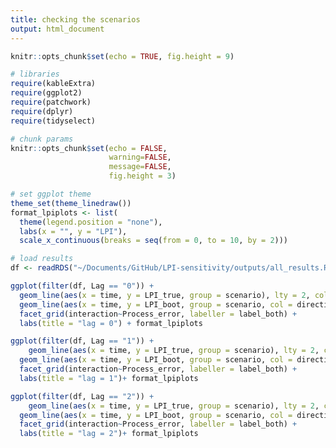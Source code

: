 ```yaml
---
title: checking the scenarios
output: html_document
---
```


```r
knitr::opts_chunk$set(echo = TRUE, fig.height = 9)

# libraries
require(kableExtra)
require(ggplot2)
require(patchwork)
require(dplyr)
require(tidyselect)

# chunk params
knitr::opts_chunk$set(echo = FALSE, 
                      warning=FALSE, 
                      message=FALSE,
                      fig.height = 3)

# set ggplot theme
theme_set(theme_linedraw())
format_lpiplots <- list(
  theme(legend.position = "none"),
  labs(x = "", y = "LPI"),
  scale_x_continuous(breaks = seq(from = 0, to = 10, by = 2)))

# load results
df <- readRDS("~/Documents/GitHub/LPI-sensitivity/outputs/all_results.RDS")
```


```r
ggplot(filter(df, Lag == "0")) +
  geom_line(aes(x = time, y = LPI_true, group = scenario), lty = 2, col = "grey") +
  geom_line(aes(x = time, y = LPI_boot, group = scenario, col = direction)) +
  facet_grid(interaction~Process_error, labeller = label_both) +
  labs(title = "lag = 0") + format_lpiplots
```

```r
ggplot(filter(df, Lag == "1")) +
    geom_line(aes(x = time, y = LPI_true, group = scenario), lty = 2, col = "grey") +
  geom_line(aes(x = time, y = LPI_boot, group = scenario, col = direction)) +
  facet_grid(interaction~Process_error, labeller = label_both) +
  labs(title = "lag = 1")+ format_lpiplots
```

```r
ggplot(filter(df, Lag == "2")) +
    geom_line(aes(x = time, y = LPI_true, group = scenario), lty = 2, col = "grey") +
  geom_line(aes(x = time, y = LPI_boot, group = scenario, col = direction)) +
  facet_grid(interaction~Process_error, labeller = label_both) +
  labs(title = "lag = 2")+ format_lpiplots
```

